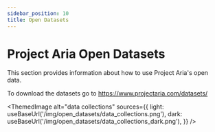 ```yaml
---
sidebar_position: 10
title: Open Datasets
---
```

# Project Aria Open Datasets

This section provides information about how to use Project Aria's open data.

To download the datasets go to https://www.projectaria.com/datasets/



<ThemedImage
  alt="data collections"
  sources={{
    light: useBaseUrl('/img/open_datasets/data_collections.png'),
    dark: useBaseUrl('/img/open_datasets/data_collections_dark.png'),
  }}
/>
